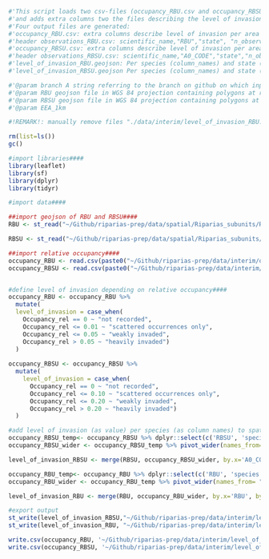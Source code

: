 ```r
#'This script loads two csv-files (occupancy_RBU.csv and occupancy_RBSU.csv) 
#'and adds extra columns two the files describing the level of invasion per species per area per state
#'Four output files are generated:
#'occupancy_RBU.csv: extra columns describe level of invasion per area and relative occupancy per species per river basin unit per state (baseline or current) 
#'header observations_RBU.csv: scientific_name,"RBU","state", "n_observations","Occupancy", "Total_cellcode_per_area", "Occupancy_rel", "level_of_invasion"
#'occupancy_RBSU.csv: extra columns describe level of invasion per area and relative occupancy  per species per river basin subunit per state (baseline or current)
#'header observations_RBSU.csv: scientific_name,"A0_CODE","state","n_observations", "Occupancy", "Total_cellcode_per_area", Occupancy_rel", "level_of_invasion"
#'level_of_invasion_RBU.geojson: Per species (column_names) and state (separate column) level of invasion (values) per RBU (rownames) are defined
#'level_of_invasion_RBSU.geojson Per species (column_names) and state (separate column) level of invasion (values) per RBSU (rownames) are defined

#'@param branch A string referring to the branch on github on which input data is read in
#'@param RBU geojson file in WGS 84 projection containing polygons at river basin unit level
#'@param RBSU geojson file in WGS 84 projection containing polygons at river basin subunit level
#'@param EEA_1km

#!REMARK!: manually remove files "./data/interim/level_of_invasion_RBU.geojson" and "./data/interim/level_of_invasion_RBSU.geojson" before running this script.

rm(list=ls())
gc()

#import libraries####
library(leaflet)
library(sf)
library(dplyr)
library(tidyr)

#import data####

##import geojson of RBU and RBSU####
RBU <- st_read("~/Github/riparias-prep/data/spatial/Riparias_subunits/RBU_RIPARIAS_12_02_2021.geojson")

RBSU <- st_read("~/Github/riparias-prep/data/spatial/Riparias_subunits/RBSU_RIPARIAS_12_02_2021.geojson")

##import relative occupancy####
occupancy_RBU <- read.csv(paste0("~/Github/riparias-prep/data/interim/occupancy_rel_RBU.csv"))
occupancy_RBSU <- read.csv(paste0("~/Github/riparias-prep/data/interim/occupancy_rel_RBSU.csv"))


#define level of invasion depending on relative occupancy####
occupancy_RBU <- occupancy_RBU %>%
  mutate(
  level_of_invasion = case_when(
    Occupancy_rel == 0 ~ "not recorded",
    Occupancy_rel <= 0.01 ~ "scattered occurrences only",
    Occupancy_rel <= 0.05 ~ "weakly invaded",
    Occupancy_rel > 0.05 ~ "heavily invaded")
  )
   
occupancy_RBSU <- occupancy_RBSU %>%
  mutate(
    level_of_invasion = case_when(
      Occupancy_rel == 0 ~ "not recorded",
      Occupancy_rel <= 0.10 ~ "scattered occurrences only",
      Occupancy_rel <= 0.20 ~ "weakly invaded",
      Occupancy_rel > 0.20 ~ "heavily invaded")
  )

#add level of invasion (as value) per species (as column names) to spatial RBSU layer####
occupancy_RBSU_temp<- occupancy_RBSU %>% dplyr::select(c('RBSU', 'species', 'state', 'level_of_invasion'))
occupancy_RBSU_wider <- occupancy_RBSU_temp %>% pivot_wider(names_from= "species", values_from= "level_of_invasion")

level_of_invasion_RBSU <- merge(RBSU, occupancy_RBSU_wider, by.x='A0_CODE', by.y="RBSU")

occupancy_RBU_temp<- occupancy_RBU %>% dplyr::select(c('RBU', 'species', 'state', 'level_of_invasion'))
occupancy_RBU_wider <- occupancy_RBU_temp %>% pivot_wider(names_from= "species", values_from= "level_of_invasion")

level_of_invasion_RBU <- merge(RBU, occupancy_RBU_wider, by.x='RBU', by.y="RBU")

#export output
st_write(level_of_invasion_RBSU,"~/Github/riparias-prep/data/interim/level_of_invasion_RBSU.geojson", append=FALSE)
st_write(level_of_invasion_RBU, "~/Github/riparias-prep/data/interim/level_of_invasion_RBU.geojson", append=FALSE)

write.csv(occupancy_RBU, '~/Github/riparias-prep/data/interim/level_of_invasion_RBU.csv', row.names=FALSE)
write.csv(occupancy_RBSU, '~/Github/riparias-prep/data/interim/level_of_invasion_RBSU.csv', row.names=FALSE)
```

